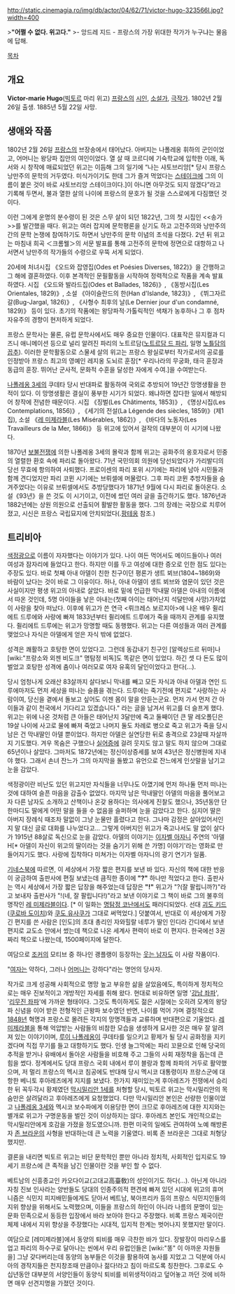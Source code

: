 http://static.cinemagia.ro/img/db/actor/04/62/71/victor-hugo-323566l.jpg?width=400


>'''"어쩔 수 없다. 위고다."'''
>- 앙드레 지드 - 프랑스의 가장 위대한 작가가 누구냐는 물음에 답해.

[[목차]]

== 개요 ==
'''Victor-marie Hugo'''([[빅토르]] 마리 위고)
[[프랑스]]의 [[시인]], [[소설가]], [[극작가]].
1802년 2월 26일 출생. 1885년 5월 22일 사망.

== 생애와 작품 ==
1802년 2월 26일 [[프랑스]]의 브장송에서 태어났다. 아버지는 나폴레옹 휘하의 군인이었고, 어머니는 왕당파 집안의 여인이었다. 열 살 때 코르디에 기숙학교에 입학한 이래, 독서와 시 창작에 매료되었던 위고는 이듬해 그의 일기에 “나는 샤토브리앙[* 당시 프랑스 낭만주의 문학의 거두였다. 미식가이기도 한데 그가 즐겨 먹었다는 [[스테이크]]에 그의 이름이 붙은 것이 바로 샤토브리앙 스테이크이다.]이 아니면 아무것도 되지 않겠다”라고 기록해 두면서, 불과 열한 살의 나이에 프랑스의 문호가 될 것을 스스로에게 다짐했던 것이다.
 
이런 그에게 운명의 분수령이 된 것은 스무 살이 되던 1822년, 그의 첫 시집인 <<송가>>를 발간했을 때다. 위고는 여러 잡지에 문학평론을 싣기도 하고 고전주의와 낭만주의 간의 문학 논쟁에 참여하기도 하면서 낭만주의 문학 이념의 초석을 다졌다. 2년 뒤 위고는 마침내 희곡 ＜크롬웰＞의 서문 발표를 통해 고전주의 문학에 정면으로 대항하고 나서면서 낭만주의 작가들의 수령으로 우뚝 서게 되었다.

20세에 처녀시집 《오드와 잡영집(Odes et Poésies Diverses, 1822)》을 간행하고 그 해에 결혼하였다. 이후 본격적인 문필활동을 시작하여 정력적으로 작품을 계속 발표하였다. 시집 《오드와 발라드집(Odes et Ballades, 1826)》, 《동방시집(Les Orientales, 1829)》, 소설 《아이슬란드의 한(Han d'Islande, 1823)》, 《뷔그자르갈(Bug-Jargal, 1826)》, 《사형수 최후의 날(Le Dernier jour d'un condamné, 1829)》 등이 있다. 초기의 작품에는 왕당파적·가톨릭적인 색채가 농후하나 그 후 점차 자유주의 경향이 현저하게 되었다.

프랑스 문학사는 물론, 유럽 문학사에서도 매우 중요한 인물이다. 대표작은 뮤지컬과 디즈니 애니메이션 등으로 널리 알려진 파리의 노트르담([[노트르담 드 파리]], 일명 [[노틀담의 꼽추]]). 이러한 문학활동으로 스물세 살의 위고는 프랑스 왕실로부터 작가로서의 공로를 인정받아  프랑스 최고의 영예인 레지옹 도뇌르 훈장[* 우리나라의 무궁화, 태극 훈장과 동급의 훈장. 뛰어난 군사적, 문화적 수훈을 달성한 자에게 수여.]을 수여받는다.

[[나폴레옹 3세]]의 쿠데타 당시 반대파로 활동하여 국외로 추방되어 19년간 망명생활을 한 적이 있다. 이 망명생활은 결실이 풍부한 시기가 되었다. 왜냐하면 잡다한 일에서 해방되어 창작에 전념한 때문이다. 시집 《징벌(Les Châtiments, 1853)》, 《명상시집(Les Contemplations, 1856)》, 《세기의 전설(La Légende des siècles, 1859)》(제1집), 소설 《[[레 미제라블]](Les Misérables, 1862)》, 《바다의 노동자(Les Travailleurs de la Mer, 1866)》 등 위고에 있어서 걸작의 대부분이 이 시기에 나왔다. 

1870년 [[보불전쟁]]에 의한 나폴레옹 3세의 몰락과 함께 위고는 공화주의 옹호자로서 민중의 열렬한 환호 속에  파리로 돌아왔다. 71년 국민의회 의원에 당선되었다가 가리발디의 당선 무효에 항의하여 사퇴했다. 프로이센의 파리 포위 시기에는 파리에 남아 시민들과 함께 견디었지만 파리 코뮌 시기에는 브뤼셀에 머물렀다. 그후 파리 코뮌 추방자들을 숨겨주었다는 이유로 브뤼셀에서도 추방당했다가 1871년 9월에 다시 파리로 돌아온다. 소설《93년》을 쓴 것도 이 시기이고, 이전에 썼던 여러 글을 출간하기도 했다. 1876년과 1882년에는 상원 의원으로 선출되어 활발한 활동을 했다. 그의 장례는 국장으로 치루어 졌고, 시신은 프랑스 국립묘지에 안치되었다(.[[팡테옹]] 참조.)

== 트리비아 ==
[[색정광]]으로 이름이 자자했다는 이야기가 있다. 나이 여든 먹어서도 메이드들이나 여러 여성과 잠자리에 들었다고 한다. 하지만 이를 두고 여성에 대한 증오로 인한 점도 있다는 주장도 있다. 바로 첫째 아내 아델이 친한 친구이던 평론가 생트 뵈브(1804~1869)와 바람이 났다는 것이 바로 그 이유이다. 허나, 아내 아델이 생트 뵈브와 염문이 있던 것은 사실이지만 평생 위고의 아내로 살았다. 바로 밑에 언급한 막내딸 아델은 아내의 이름에서 따온 것인데, 5명 아이들을 낳은 아내는(첫째 아이는 태어난지 석달만에 사망)가차없이 사랑을 찾아 떠났다. 이후에 위고가 쓴 연극 <뤼크레스 보르지아>에 나온 배우 쥘리에트 드루에와 사랑에 빠져 1833년부터 쥘리에트 드루에가 죽을 때까지 관계를 유지했다. 쥘리에트 드루에는 위고가 망명할 때도 동행했다. 위고는 다른 여성들과 여러 관계를 맺었으나 자식은 아델에게 얻은 자식 밖에 없었다.

성격은 쾌활하고 호탕한 면이 있었다고. 그런데 동갑내기 친구인 [알렉상드르 뒤마]나 [wiki:"프랑소와 외젠 비도크" 명탐정 비독]도 똑같은 면이 있었다. 하긴 셋 다 돈도 많이 벌었고 호탕한 성격에 춤이나 여러모로 여자 유혹의 달인이었다고 한다(...).

당시 엄청나게 오래산 83살까지 살다보니 막내를 빼고 모든 자식과 아내 아델과 연인 드루에마저도 먼저 세상을 떠나는 슬픔을 겪는다. 드루에는 죽기전에 편지로 "사랑하는 사람이여, 당신을 곁에서 돌보고 싶어도 이젠 몸이 말을 안듣는군요. 먼저 가서 먼저 간 아이들과 같이 천국에서 기다리고 있겠습니다." 라는 글을 남겨서 위고를 더 슬프게 했다. 위고는 위에 나온 것처럼 큰 아들은 태어난지 3달만에 죽고 둘째이던 큰 딸 레오폴딘은 19살 나이에 사고로 물에 빠져 죽었고 나머지 둘도 차례로 병으로 죽고 위고가 죽을 당시 남은 건 막내딸인 아델 뿐이었다. 하지만 아델은 실연당한 뒤로 충격으로 23살때 자살까지 기도했다. 겨우 목숨은 구했으나 [[실어증]]에 걸려 웃지도 않고 말도 하지 않으며 그대로 65년이나 살았다. 그마저도 1872년에는 정신이상증세를 보여 43년은 정신병원에 지내야 했다. 그래서 손녀 잔느가 그의 마지막을 돌봤고 유언으로 잔느에게 인삿말을 남기고 눈을 감았다.

색정광이란 비난도 있던 위고지만 자식들을 너무나도 아꼈기에 먼저 하나둘 먼저 떠나는 것에 대하여 슬픈 마음을 감출수 없었다. 마지막 남은 막내딸인 아델의 마음을 풀어보고자 다른 남자도 소개하고 산책이나 온갖 용하다는 의사에게 진찰도 했으나, 35년동안 단 한마디도 딸에게 어떤 말을 들을 수 없음을 슬퍼하며 눈을 감았다고 한다. 심지어 딸은 아버지 장례식 때조차 말없이 그냥 눈물만 흘렸다고 한다. 그나마 감정은 살아있어서인지 말 대신 글로 대화를 나누었다고... 그렇게 아버지인 위고가 죽고나서도 말 없이 살다가 1915년 88살로 독신으로 눈을 감았다. 아델의 이야기는 [[이자벨 아자니]] 주연의 '아델 H[* 아델이 자신이 위고의 딸이라는 것을 숨기기 위해 쓴 가명] 이야기'라는 영화로 만들어지기도 했다. 사랑에 집착하다 미쳐가는 이자벨 아자니의 광기 연기가 일품.

[[기네스북]]에 따르면, 이 세상에서 가장 짧은 편지를 보낸 바 있다. 자신의 책에 대한 반응이 궁금하여 출판사에 편질 보냈는데 큼직한 종이에 '''"?"''' 하나만 적었다고 한다. 출판사는 역시 세상에서 가장 짧은 답장을 해주었는데 답장은 '''"!"'''  위고가 "?(잘 팔립니까?)"라고 보내자 출판사가 "!(네, 잘 팔립니다!)"라고 보낸 이야기로 그 책이 바로 그의 불후의 명작인 [[레 미제라블]]이다.  [* 이 일화는 [[명탐정 코난]]에서도 패러디되었다. 선대 [[괴도 키드]]([[쿠로바 도이치]])와 [[쿠도 유사쿠]]가 그대로 써먹었다.] 덧붙여서, 반대로 이 세상에게 가장 긴 편지를 쓴 사람은 [인도]의 초대 총리인 자와힐랄 네루가 딸인 인디라 간디에서 보낸 편지로 교도소 안에서 썼는데 책으로 나온 세계사 편력이 바로 이 편지다. 한국에선 3권짜리 책으로 나왔는데, 1500페이지에 달한다.

여담으로 [[조커]]의 모티브 중 하나인 괭플랭이 등장하는 [[웃는 남자]]도 이 사람 작품이다.

"[[여자]]는 약하다, 그러나 [[어머니]]는 강하다"라는 명언의 당사자.

작가로 크게 성공해 사회적으로 명망 높고 부유한 삶을 살았음에도, 특이하게 정치적으로는 매우 진보적이고 개방적인 자세를 취해 왔다. 현대로 비유하면 일명 '[[강남 좌파]]', '[[리무진 좌파]]'에 가까운 형태이다. 그것도 특이하게도 젊은 시절에는 오히려 모계의 왕당파 신념을 이어 받은 전형적인 근왕파 보수였던 반면, 나이를 먹어 가며 결정적으로 [[1848]]년 혁명과 프랑스로 몰려든 각지의 망명객들과 교류하며 반대편으로 기울었다. [[레 미제라블]]을 통해 억압받는 사람들의 비참한 모습을 생생하게 묘사한 것은 매우 잘 알려져 있는 이야기이며, [[루이 나폴레옹]]이 쿠데타를 일으키고 황제가 될 당시 공화정을 지키겠다며 직접 무기를 들고 대항하기도 했다. 인생 늘그막에는 파리 꼬뮨으로 인해 당국의 추적을 받거나 유배에서 돌아온 사람들을 비호해 주고 그들의 사회 재정착을 돕는데 큰 힘을 썼다. 정계에서도 당대 프랑스 국회 내에서 루이 블랑과 함께 좌파의 거두로 활약했으며, 저 멀리 프랑스의 멕시코 침공에도 반대해 당시 멕시코 대통령이자 프랑스군에 대항한 베니토 후아레즈에게 지지를 보냈다.
한가지 재미있는게 후아레즈가 전쟁에서 승리한 뒤 꼭두각시 황제였던 [[막시밀리안 1세]]를 처형할 당시, 빅토르 위고는 막시밀리안의 목숨만은 살려달라고 후아레즈에게 요청했었다. 다만 막시밀리안 본인은 선량한 인물이었고 [[나폴레옹 3세]]와 멕시코 보수파에게 이용당한 면이 크므로 후아레즈에 대한 지지와는 별개로 위고가 구명운동을 벌인 것이 이상하지는 않다. 후아레즈 본인도 개인적으로는 막시밀리안에게 호감을 가졌을 정도였으니까.
한편 미국의 일에도 관여하여 노예 해방론자 [[존 브라운]]의 사형을 반대하는데 큰 노력을 기울였다. 비록 존 브라운은 그대로 처형당했지만. 

결론을 내리면 빅토르 위고는 비단 문학적인 뿐만 아니라 정치적, 사회적인 입지로도 19세기 프랑스에 큰 족적을 남긴 인물이란 것을 부인 할 수 없다. 

베트남의 신흥종교인 카오다이교(고대교高臺敎)의 성인이기도 하다(...). 아닌게 아니라 자칭 진보 인사라는 양반들도 당대의 인종주의적 편견에 빠져 있던 시대에 위고의 휴머니즘은 식민지 피지배민들에게도 닫아서 베트남, 북아프리카 등의 프랑스 식민지인들의 지위 향상을 위해서도 노력했으며, 이들을 프랑스의 하인이 아니라 나름의 문명이 있는 문화 민족으로서 동등한 입장에서 바라 보아야 한다고 주장했다. 비록 프랑스 제국이란 체제 내에서 지위 향상을 주장했다는 시대적, 입지적 한계는 벗어나지 못했지만 말이다. 

여담으로 [레미제라블]에서 동양의 퇴비를 매우 극찬한 바가 있다. 장발장이 마리우스를 업고 파리의 하수구로 달아나는 씬에서 우리 유럽인들은 [wiki:"똥" 이 아까운 자원들을] 그냥 갖다버리는데 동양의 농부들은 이것을 활용하여 농사를 지었고 그 덕분에 아시아의 경작지들은 천지창조때 만큼이나 젊다!라고 침이 마르도록 칭찬한다. 그후로도 수십년동안 대부분의 서양인들이 동양식 퇴비를 비위생적이라고 덮어놓고 까던 것에 비하면 매우 선견지명을 가졌던 것이다.
